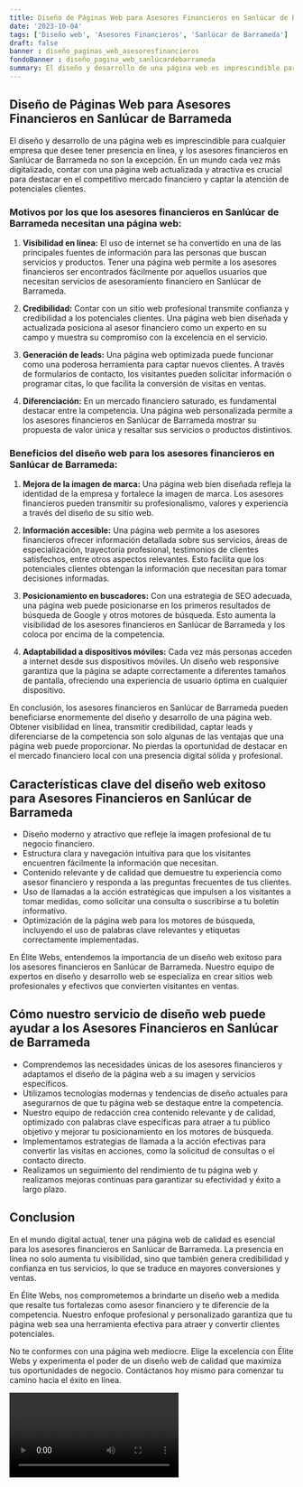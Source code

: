 ```yaml
---
title: Diseño de Páginas Web para Asesores Financieros en Sanlúcar de Barrameda
date: '2023-10-04'
tags: ['Diseño web', 'Asesores Financieros', 'Sanlúcar de Barrameda']
draft: false
banner : diseño_paginas_web_asesoresfinancieros
fondoBanner : diseño_pagina_web_sanlúcardebarrameda
summary: El diseño y desarrollo de una página web es imprescindible para cualquier empresa que desee tener presencia en línea, y los asesores financieros en Sanlúcar de Barrameda no son la excepción. En un mundo cada vez más digitalizado, contar con una página web actualizada y atractiva es crucial para destacar en el competitivo mercado financiero y captar la atención de potenciales clientes.
---
```


## Diseño de Páginas Web para Asesores Financieros en Sanlúcar de Barrameda

El diseño y desarrollo de una página web es imprescindible para cualquier empresa que desee tener presencia en línea, y los asesores financieros en Sanlúcar de Barrameda no son la excepción. En un mundo cada vez más digitalizado, contar con una página web actualizada y atractiva es crucial para destacar en el competitivo mercado financiero y captar la atención de potenciales clientes.

### Motivos por los que los asesores financieros en Sanlúcar de Barrameda necesitan una página web:

1. **Visibilidad en línea:** El uso de internet se ha convertido en una de las principales fuentes de información para las personas que buscan servicios y productos. Tener una página web permite a los asesores financieros ser encontrados fácilmente por aquellos usuarios que necesitan servicios de asesoramiento financiero en Sanlúcar de Barrameda.

2. **Credibilidad:** Contar con un sitio web profesional transmite confianza y credibilidad a los potenciales clientes. Una página web bien diseñada y actualizada posiciona al asesor financiero como un experto en su campo y muestra su compromiso con la excelencia en el servicio.

3. **Generación de leads:** Una página web optimizada puede funcionar como una poderosa herramienta para captar nuevos clientes. A través de formularios de contacto, los visitantes pueden solicitar información o programar citas, lo que facilita la conversión de visitas en ventas.

4. **Diferenciación:** En un mercado financiero saturado, es fundamental destacar entre la competencia. Una página web personalizada permite a los asesores financieros en Sanlúcar de Barrameda mostrar su propuesta de valor única y resaltar sus servicios o productos distintivos.

### Beneficios del diseño web para los asesores financieros en Sanlúcar de Barrameda:

1. **Mejora de la imagen de marca:** Una página web bien diseñada refleja la identidad de la empresa y fortalece la imagen de marca. Los asesores financieros pueden transmitir su profesionalismo, valores y experiencia a través del diseño de su sitio web.

2. **Información accesible:** Una página web permite a los asesores financieros ofrecer información detallada sobre sus servicios, áreas de especialización, trayectoria profesional, testimonios de clientes satisfechos, entre otros aspectos relevantes. Esto facilita que los potenciales clientes obtengan la información que necesitan para tomar decisiones informadas.

3. **Posicionamiento en buscadores:** Con una estrategia de SEO adecuada, una página web puede posicionarse en los primeros resultados de búsqueda de Google y otros motores de búsqueda. Esto aumenta la visibilidad de los asesores financieros en Sanlúcar de Barrameda y los coloca por encima de la competencia.

4. **Adaptabilidad a dispositivos móviles:** Cada vez más personas acceden a internet desde sus dispositivos móviles. Un diseño web responsive garantiza que la página se adapte correctamente a diferentes tamaños de pantalla, ofreciendo una experiencia de usuario óptima en cualquier dispositivo.

En conclusión, los asesores financieros en Sanlúcar de Barrameda pueden beneficiarse enormemente del diseño y desarrollo de una página web. Obtener visibilidad en línea, transmitir credibilidad, captar leads y diferenciarse de la competencia son solo algunas de las ventajas que una página web puede proporcionar. No pierdas la oportunidad de destacar en el mercado financiero local con una presencia digital sólida y profesional.

<GifSeo />

<Cta />

## Características clave del diseño web exitoso para Asesores Financieros en Sanlúcar de Barrameda

- Diseño moderno y atractivo que refleje la imagen profesional de tu negocio financiero.
- Estructura clara y navegación intuitiva para que los visitantes encuentren fácilmente la información que necesitan.
- Contenido relevante y de calidad que demuestre tu experiencia como asesor financiero y responda a las preguntas frecuentes de tus clientes.
- Uso de llamadas a la acción estratégicas que impulsen a los visitantes a tomar medidas, como solicitar una consulta o suscribirse a tu boletín informativo.
- Optimización de la página web para los motores de búsqueda, incluyendo el uso de palabras clave relevantes y etiquetas correctamente implementadas.

En Élite Webs, entendemos la importancia de un diseño web exitoso para los asesores financieros en Sanlúcar de Barrameda. Nuestro equipo de expertos en diseño y desarrollo web se especializa en crear sitios web profesionales y efectivos que convierten visitantes en ventas.

## Cómo nuestro servicio de diseño web puede ayudar a los Asesores Financieros en Sanlúcar de Barrameda

- Comprendemos las necesidades únicas de los asesores financieros y adaptamos el diseño de la página web a su imagen y servicios específicos.
- Utilizamos tecnologías modernas y tendencias de diseño actuales para asegurarnos de que tu página web se destaque entre la competencia.
- Nuestro equipo de redacción crea contenido relevante y de calidad, optimizado con palabras clave específicas para atraer a tu público objetivo y mejorar tu posicionamiento en los motores de búsqueda.
- Implementamos estrategias de llamada a la acción efectivas para convertir las visitas en acciones, como la solicitud de consultas o el contacto directo.
- Realizamos un seguimiento del rendimiento de tu página web y realizamos mejoras continuas para garantizar su efectividad y éxito a largo plazo.

## Conclusion

En el mundo digital actual, tener una página web de calidad es esencial para los asesores financieros en Sanlúcar de Barrameda. La presencia en línea no solo aumenta tu visibilidad, sino que también genera credibilidad y confianza en tus servicios, lo que se traduce en mayores conversiones y ventas.

En Élite Webs, nos comprometemos a brindarte un diseño web a medida que resalte tus fortalezas como asesor financiero y te diferencie de la competencia. Nuestro enfoque profesional y personalizado garantiza que tu página web sea una herramienta efectiva para atraer y convertir clientes potenciales.

No te conformes con una página web mediocre. Elige la excelencia con Élite Webs y experimenta el poder de un diseño web de calidad que maximiza tus oportunidades de negocio. Contáctanos hoy mismo para comenzar tu camino hacia el éxito en línea.

<Video />

<CtaBot job='Asesores Financieros' city='Sanlúcar de Barrameda'/>

<Gmaps query='Sanlúcar de Barrameda+españa+maps' />